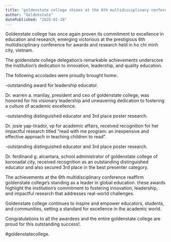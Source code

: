 ```yaml
---
title: "goldenstate college shines at the 6th multidisciplinary conference for awards and research"
author: "Goldenstate"
datePublished: "2025-01-28"
---
```


Goldenstate college has once again proven its commitment to excellence in education and research, emerging victorious at the prestigious 6th multidisciplinary conference for awards and research held in ho chi minh city, vietnam.

The goldenstate college delegation’s remarkable achievements underscore the institution’s dedication to innovation, leadership, and quality education.

The following accolades were proudly brought home:.

-outstanding award for leadership educator.

Dr. warren a. manilay, president and ceo of goldenstate college, was honored for his visionary leadership and unwavering dedication to fostering a culture of academic excellence.

-outstanding distinguished educator and 3rd place poster research.

Dr. josie yap-tirador, vp for academic affairs, received recognition for her impactful research titled “read with me program: an inexpensive and effective approach in teaching children to read”.

-outstanding distinguished educator and 3rd place poster research.

Dr. ferdinand g. alcantara, school administrator of goldenstate college of koronadal city, received recognition as an outstanding distinguished educator and also secured 3rd place in the best presenter category.

The achievements at the 6th multidisciplinary conference reaffirm goldenstate college’s standing as a leader in global education. these awards highlight the institution’s commitment to fostering innovation, leadership, and impactful research that addresses real-world challenges.

Goldenstate college continues to inspire and empower educators, students, and communities, setting a standard for excellence in the academic world.

Congratulations to all the awardees and the entire goldenstate college are proud for this outstanding success!.

#goldenstatecollege.